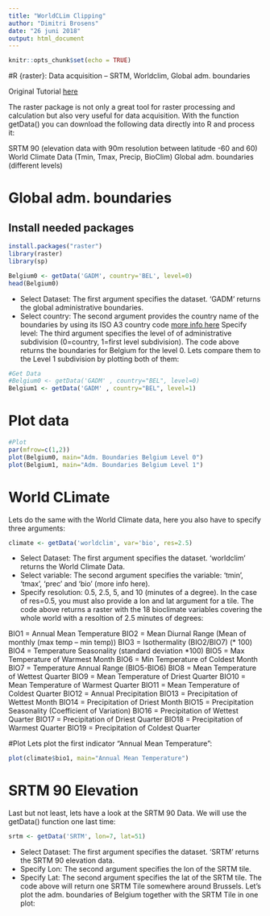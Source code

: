 ```yaml
---
title: "WorldCLim Clipping"
author: "Dimitri Brosens"
date: "26 juni 2018"
output: html_document
---
```


```r
knitr::opts_chunk$set(echo = TRUE)
```

#R {raster}: Data acquisition – SRTM, Worldclim, Global adm. boundaries

Original Tutorial [here](https://www.gis-blog.com/r-raster-data-acquisition/)

The raster package is not only a great tool for raster processing and calculation but also very useful for data acquisition. With the function getData() you can download the following data directly into R and process it:

SRTM 90 (elevation data with 90m resolution between latitude  -60 and 60)
World Climate Data (Tmin, Tmax, Precip, BioClim)
Global adm. boundaries (different levels)

# Global adm. boundaries

## Install needed packages

```r
install.packages("raster")
library(raster)
library(sp)

```
```r
Belgium0 <- getData('GADM', country='BEL', level=0)
head(Belgium0)
```



* Select Dataset: The first argument specifies the dataset. ‘GADM’ returns the global administrative boundaries.
* Select country: The second argument provides the country name of the boundaries by using its ISO A3 country code [more info here](http://kirste.userpage.fu-berlin.de/diverse/doc/ISO_3166.html)
Specify level: The third argument specifies the level of of administrative subdivision (0=country, 1=first level subdivision).
The code above returns the boundaries for Belgium for the level 0. Lets compare them to the Level 1 subdivision by plotting both of them:

```r
#Get Data
#Belgium0 <- getData('GADM' , country="BEL", level=0)
Belgium1 <- getData('GADM' , country="BEL", level=1)


```

# Plot data

```r
#Plot
par(mfrow=c(1,2))
plot(Belgium0, main="Adm. Boundaries Belgium Level 0")
plot(Belgium1, main="Adm. Boundaries Belgium Level 1")
```

# World CLimate

Lets do the same with the World Climate data, here you also have to specify three arguments:

```r
climate <- getData('worldclim', var='bio', res=2.5)
```

* Select Dataset: The first argument specifies the dataset. ‘worldclim’ returns the World Climate Data.
* Select variable: The second argument specifies the variable: ‘tmin’, ‘tmax’, ‘prec’ and ‘bio’ (more info here).
* Specify resolution:  0.5, 2.5, 5, and 10 (minutes of a degree). In the case of res=0.5, you must also provide a lon and lat argument for a tile.
The code above returns a raster with the 18 bioclimate variables covering the whole world with a resoltion of 2.5 minutes of degrees:

BIO1 = Annual Mean Temperature
BIO2 = Mean Diurnal Range (Mean of monthly (max temp – min temp))
BIO3 = Isothermality (BIO2/BIO7) (* 100)
BIO4 = Temperature Seasonality (standard deviation *100)
BIO5 = Max Temperature of Warmest Month
BIO6 = Min Temperature of Coldest Month
BIO7 = Temperature Annual Range (BIO5-BIO6)
BIO8 = Mean Temperature of Wettest Quarter
BIO9 = Mean Temperature of Driest Quarter
BIO10 = Mean Temperature of Warmest Quarter
BIO11 = Mean Temperature of Coldest Quarter
BIO12 = Annual Precipitation
BIO13 = Precipitation of Wettest Month
BIO14 = Precipitation of Driest Month
BIO15 = Precipitation Seasonality (Coefficient of Variation)
BIO16 = Precipitation of Wettest Quarter
BIO17 = Precipitation of Driest Quarter
BIO18 = Precipitation of Warmest Quarter
BIO19 = Precipitation of Coldest Quarter

#Plot
Lets plot the first indicator “Annual Mean Temperature”:

```r
plot(climate$bio1, main="Annual Mean Temperature")
```

# SRTM 90 Elevation
Last but not least, lets have a look at the SRTM 90 Data. We will use the getData() function one last time:

```r
srtm <- getData('SRTM', lon=7, lat=51)
```

* Select Dataset: The first argument specifies the dataset. ‘SRTM’ returns the SRTM 90 elevation data.
* Specify Lon: The second argument specifies the lon of the SRTM tile.
* Specify Lat:  The second argument specifies the lat of the SRTM tile.
The code above will return one SRTM Tile somewhere around Brussels. Let’s plot the adm. boundaries of Belgium together with the SRTM Tile in one plot:

